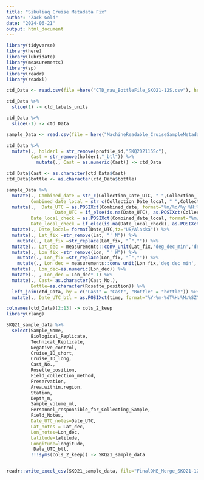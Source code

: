 ```yaml
---
title: "Sikuliaq Cruise Metadata Fix"
author: "Zack Gold"
date: "2024-06-21"
output: html_document
---
```


```r
library(tidyverse)
library(here)
library(lubridate)
library(measurements)
library(sp)
library(readr)
library(readxl)

```

```r
ctd_Data <- read.csv(file =here("CTD_raw_BottleFile_SKQ21-12S.csv"), header=T)

ctd_Data %>% 
  slice(1) -> ctd_labels_units

ctd_Data %>% 
  slice(-1) -> ctd_Data

sample_Data <- read.csv(file = here("MachineReadable_CruiseSampleMetadata_SKQ21-12S.csv"), header=T,fileEncoding="UTF-8")

```

```r
ctd_Data %>% 
  mutate(., holder1 = str_remove(profile_id,"SKQ202115Sc"),
         Cast = str_remove(holder1,"_btl")) %>% 
           mutate(., Cast = as.numeric(Cast)) -> ctd_Data

ctd_Data$Cast <- as.character(ctd_Data$Cast)
ctd_Data$bottle <- as.character(ctd_Data$bottle)
```


```r


sample_Data %>% 
  mutate(., Combined_date = str_c(Collection_Date_UTC, " ",Collection_Time_UTC),
         Combined_date_local = str_c(Collection_Date_local, " ",Collection_Time_local)) %>% 
  mutate(.,  Date_UTC = as.POSIXct(Combined_date, format="%m/%d/%y %H:%M", tz="UTC"),
                  Date_UTC = if_else(is.na(Date_UTC), as.POSIXct(Collection_Date_UTC, format="%m/%d/%y", tz="UTC"), Date_UTC ), 
         Date_local_check = as.POSIXct(Combined_date_local, format="%m/%d/%y %H:%M", tz="US/Alaska"),
         Date_local_check = if_else(is.na(Date_local_check), as.POSIXct(Combined_date_local, format="%m/%d/%y", tz="UTC"), Date_local_check )) %>%
  mutate(., Date_local= format(Date_UTC,tz="US/Alaska")) %>% 
  mutate(., Lat_fix =str_remove(Lat, "' N")) %>% 
    mutate(., Lat_fix =str_replace(Lat_fix, "˚","")) %>% 
  mutate(., Lat_dec = measurements::conv_unit(Lat_fix,'deg_dec_min','dec_deg')) %>% 
  mutate(., Lon_fix =str_remove(Lon, "' W")) %>% 
    mutate(., Lon_fix =str_replace(Lon_fix, "˚","")) %>%
    mutate(., Lon_dec = measurements::conv_unit(Lon_fix,'deg_dec_min','dec_deg')) %>% 
  mutate(., Lon_dec=as.numeric(Lon_dec)) %>% 
  mutate(., , Lon_dec = Lon_dec*-1) %>% 
  mutate(., Cast= as.character(Cast_No.),
         Bottle=as.character(Rosette_position)) %>% 
  left_join(ctd_Data, by = c("Cast" = "Cast", "Bottle" = "bottle")) %>% 
  mutate(., Date_UTC_btl = as.POSIXct(time, format="%Y-%m-%dT%H:%M:%SZ", tz="UTC") )-> SKQ21_sample_data

colnames(ctd_Data)[2:13] -> cols_2_keep
library(rlang)

SKQ21_sample_data %>% 
  select(Sample_Name, 
         Biological_Replicate,
         Technical_Replicate,
         Negative_control, 
         Cruise_ID_short, 
         Cruise_ID_long,
         Cast_No.,
         Rosette_position,
         Field_collection_method,
         Preservation,
         Area.within.region,
         Station,
         Depth_m,
         Sample_volume_ml,
         Personnel_responsible_for_Collecting_Sample,
         Field_Notes,
         Date_UTC_notes=Date_UTC,
         Lat_notes = Lat_dec,
         Lon_notes=Lon_dec,
         Latitude=latitude, 
         Longitude=longitude,
          Date_UTC_btl,
         !!!syms(cols_2_keep)) -> SKQ21_sample_data


readr::write_excel_csv(SKQ21_sample_data, file="FinalOME_Merge_SKQ21-12S.csv")



```


